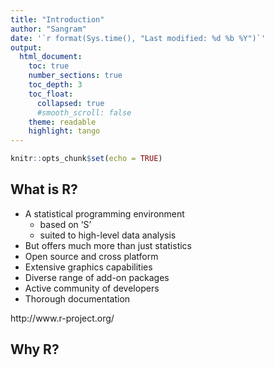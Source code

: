 ```yaml
---
title: "Introduction"
author: "Sangram"
date: '`r format(Sys.time(), "Last modified: %d %b %Y")`'
output: 
  html_document:
    toc: true
    number_sections: true
    toc_depth: 3
    toc_float:
      collapsed: true
      #smooth_scroll: false
    theme: readable
    highlight: tango
---
```


```r
knitr::opts_chunk$set(echo = TRUE)
```

## What is R?

* A statistical programming environment
    + based on 'S'
    + suited to high-level data analysis
* But offers much more than just statistics
* Open source and cross platform
* Extensive graphics capabilities
* Diverse range of add-on packages
* Active community of developers
* Thorough documentation

http://www.r-project.org/

## Why R?